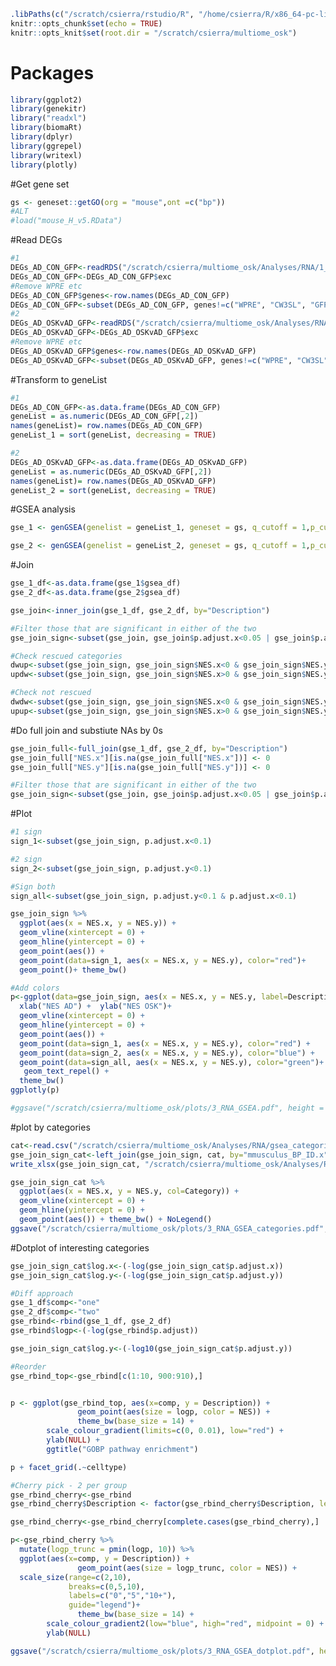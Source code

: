 
```r
.libPaths(c("/scratch/csierra/rstudio/R", "/home/csierra/R/x86_64-pc-linux-gnu-library/4.1"))
knitr::opts_chunk$set(echo = TRUE)
knitr::opts_knit$set(root.dir = "/scratch/csierra/multiome_osk")
```

# Packages
```r
library(ggplot2)
library(genekitr)
library("readxl")
library(biomaRt)
library(dplyr)
library(ggrepel)
library(writexl)
library(plotly)
```

#Get gene set
```r
gs <- geneset::getGO(org = "mouse",ont =c("bp"))
#ALT
#load("mouse_H_v5.RData")
```

#Read DEGs
```r
#1
DEGs_AD_CON_GFP<-readRDS("/scratch/csierra/multiome_osk/Analyses/RNA/1_ADvCON_GFP/ADvCON_GFP_DE_Engram_fc0.rds")
DEGs_AD_CON_GFP<-DEGs_AD_CON_GFP$exc
#Remove WPRE etc
DEGs_AD_CON_GFP$genes<-row.names(DEGs_AD_CON_GFP)
DEGs_AD_CON_GFP<-subset(DEGs_AD_CON_GFP, genes!=c("WPRE", "CW3SL", "GFP"))
#2
DEGs_AD_OSKvAD_GFP<-readRDS("/scratch/csierra/multiome_osk/Analyses/RNA/2_AD_OSKvAD_GFP/AD_OSKvAD_GFP_DE_Engram_fc0.rds")
DEGs_AD_OSKvAD_GFP<-DEGs_AD_OSKvAD_GFP$exc
#Remove WPRE etc
DEGs_AD_OSKvAD_GFP$genes<-row.names(DEGs_AD_OSKvAD_GFP)
DEGs_AD_OSKvAD_GFP<-subset(DEGs_AD_OSKvAD_GFP, genes!=c("WPRE", "CW3SL", "GFP"))
```

#Transform to geneList
```r
#1
DEGs_AD_CON_GFP<-as.data.frame(DEGs_AD_CON_GFP)
geneList = as.numeric(DEGs_AD_CON_GFP[,2])
names(geneList)= row.names(DEGs_AD_CON_GFP) 
geneList_1 = sort(geneList, decreasing = TRUE)

#2
DEGs_AD_OSKvAD_GFP<-as.data.frame(DEGs_AD_OSKvAD_GFP)
geneList = as.numeric(DEGs_AD_OSKvAD_GFP[,2])
names(geneList)= row.names(DEGs_AD_OSKvAD_GFP) 
geneList_2 = sort(geneList, decreasing = TRUE)
```

#GSEA analysis
```r
gse_1 <- genGSEA(genelist = geneList_1, geneset = gs, q_cutoff = 1,p_cutoff = 1, min_gset_size = 10)

gse_2 <- genGSEA(genelist = geneList_2, geneset = gs, q_cutoff = 1,p_cutoff = 1, min_gset_size = 10)
```

#Join
```r
gse_1_df<-as.data.frame(gse_1$gsea_df)
gse_2_df<-as.data.frame(gse_2$gsea_df)

gse_join<-inner_join(gse_1_df, gse_2_df, by="Description")

#Filter those that are significant in either of the two
gse_join_sign<-subset(gse_join, gse_join$p.adjust.x<0.05 | gse_join$p.adjust.y<0.05)

#Check rescued categories
dwup<-subset(gse_join_sign, gse_join_sign$NES.x<0 & gse_join_sign$NES.y>0)
updw<-subset(gse_join_sign, gse_join_sign$NES.x>0 & gse_join_sign$NES.y<0)

#Check not rescued
dwdw<-subset(gse_join_sign, gse_join_sign$NES.x<0 & gse_join_sign$NES.y<0)
upup<-subset(gse_join_sign, gse_join_sign$NES.x>0 & gse_join_sign$NES.y>0)

```

#Do full join and substiute NAs by 0s
```r
gse_join_full<-full_join(gse_1_df, gse_2_df, by="Description")
gse_join_full["NES.x"][is.na(gse_join_full["NES.x"])] <- 0
gse_join_full["NES.y"][is.na(gse_join_full["NES.y"])] <- 0

#Filter those that are significant in either of the two
gse_join_sign<-subset(gse_join, gse_join$p.adjust.x<0.05 | gse_join$p.adjust.y<0.05)
```

#Plot
```r
#1 sign
sign_1<-subset(gse_join_sign, p.adjust.x<0.1)

#2 sign
sign_2<-subset(gse_join_sign, p.adjust.y<0.1)

#Sign both
sign_all<-subset(gse_join_sign, p.adjust.y<0.1 & p.adjust.x<0.1)

gse_join_sign %>% 
  ggplot(aes(x = NES.x, y = NES.y)) +
  geom_vline(xintercept = 0) +
  geom_hline(yintercept = 0) +
  geom_point(aes()) +
  geom_point(data=sign_1, aes(x = NES.x, y = NES.y), color="red")+
  geom_point()+ theme_bw()

#Add colors
p<-ggplot(data=gse_join_sign, aes(x = NES.x, y = NES.y, label=Description)) +
  xlab("NES AD") +  ylab("NES OSK")+
  geom_vline(xintercept = 0) +
  geom_hline(yintercept = 0) +
  geom_point(aes()) +
  geom_point(data=sign_1, aes(x = NES.x, y = NES.y), color="red") +
  geom_point(data=sign_2, aes(x = NES.x, y = NES.y), color="blue") +
  geom_point(data=sign_all, aes(x = NES.x, y = NES.y), color="green")+
   geom_text_repel() +
  theme_bw()
ggplotly(p)

#ggsave("/scratch/csierra/multiome_osk/plots/3_RNA_GSEA.pdf", height = 10, width = 10, dpi=300)
```

#plot by categories
```r
cat<-read.csv("/scratch/csierra/multiome_osk/Analyses/RNA/gsea_categories.csv")
gse_join_sign_cat<-left_join(gse_join_sign, cat, by="mmusculus_BP_ID.x")
write_xlsx(gse_join_sign_cat, "/scratch/csierra/multiome_osk/Analyses/RNA/GSEA.xlsx")

gse_join_sign_cat %>% 
  ggplot(aes(x = NES.x, y = NES.y, col=Category)) +
  geom_vline(xintercept = 0) +
  geom_hline(yintercept = 0) +
  geom_point(aes()) + theme_bw() + NoLegend()
ggsave("/scratch/csierra/multiome_osk/plots/3_RNA_GSEA_categories.pdf", height = 10, width = 10, dpi=300)
```

#Dotplot of interesting categories
```r
gse_join_sign_cat$log.x<-(-log(gse_join_sign_cat$p.adjust.x))
gse_join_sign_cat$log.y<-(-log(gse_join_sign_cat$p.adjust.y))

#Diff approach
gse_1_df$comp<-"one"
gse_2_df$comp<-"two"
gse_rbind<-rbind(gse_1_df, gse_2_df)
gse_rbind$logp<-(-log(gse_rbind$p.adjust))

gse_join_sign_cat$log.y<-(-log10(gse_join_sign_cat$p.adjust.y))

#Reorder
gse_rbind_top<-gse_rbind[c(1:10, 900:910),]


p <- ggplot(gse_rbind_top, aes(x=comp, y = Description)) + 
               geom_point(aes(size = logp, color = NES)) +
               theme_bw(base_size = 14) +
        scale_colour_gradient(limits=c(0, 0.01), low="red") +
        ylab(NULL) +
        ggtitle("GOBP pathway enrichment")

p + facet_grid(.~celltype)

#Cherry pick - 2 per group
gse_rbind_cherry<-gse_rbind
gse_rbind_cherry$Description <- factor(gse_rbind_cherry$Description, levels = c("ribosome assembly","cytoplasmic translation", "positive regulation of cell killing","cell killing", "positive regulation of T cell mediated immunity","positive regulation of adaptive immune response", "endothelial cell differentiation","tissue remodeling","homophilic cell adhesion via plasma membrane adhesion molecules", "heterophilic cell-cell adhesion via plasma membrane cell adhesion molecules","regulation of presynapse organization", "regulation of presynapse assembly"))

gse_rbind_cherry<-gse_rbind_cherry[complete.cases(gse_rbind_cherry),]

p<-gse_rbind_cherry %>%
  mutate(logp_trunc = pmin(logp, 10)) %>%
  ggplot(aes(x=comp, y = Description)) + 
               geom_point(aes(size = logp_trunc, color = NES)) + 
  scale_size(range=c(2,10),
             breaks=c(0,5,10),
             labels=c("0","5","10+"),
             guide="legend")+
               theme_bw(base_size = 14) +
        scale_colour_gradient2(low="blue", high="red", midpoint = 0) +
        ylab(NULL) 

ggsave("/scratch/csierra/multiome_osk/plots/3_RNA_GSEA_dotplot.pdf", height = 8, width = 8, dpi=300,plot=p)
```